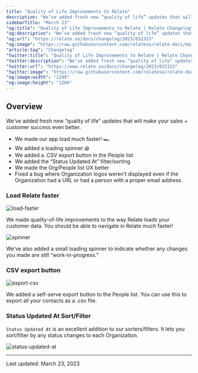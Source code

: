 ```yaml
---
title: "Quality of Life Improvements to Relate"
description: "We’ve added fresh new “quality of life” updates that will make your sales + customer success even better."
sidebarTitle: "March 23"
"og:title": "Quality of Life Improvements to Relate | Relate Changelog"
"og:description": "We’ve added fresh new “quality of life” updates that will make your sales + customer success even better."
"og:url": "https://relate.so/docs/changelog/2023/032323"
"og:image": "https://raw.githubusercontent.com/relateso/relate-docs/main/docs/images/changelog/status-updated-at.png"
"article:tag": "Changelog"
"twitter:title": "Quality of Life Improvements to Relate | Relate Changelog"
"twitter:description": "We’ve added fresh new “quality of life” updates that will make your sales + customer success even better."
"twitter:url": "https://www.relate.so/docs/changelog/2023/032323"
"twitter:image": "https://raw.githubusercontent.com/relateso/relate-docs/main/docs/images/changelog/status-updated-at.png"
"og:image:width": "2240"
"og:image:height": "1260"
---
```


## Overview

We’ve added fresh new “quality of life” updates that will make your sales + customer success even better.

-   We made our app load much faster! 🏎️
-   We added a loading spinner ꩜
-   We added a .CSV export button in the People list
-   We added the “Status Updated At” filter/sorting
-   We made the Org/People list UX better
-   Fixed a bug where Organization logos weren’t displayed even if the Organization had a URL or had a person with a proper email address.

### Load Relate faster

![load-faster](/docs/images/changelog/load-faster.gif)

We made quality-of-life improvements to the way Relate loads your customer data. You should be able to navigate in Relate much faster!

![spinner](/docs/images/changelog/spinner.png)

We’ve also added a small loading spinner to indicate whether any changes you made are still “work-in-progress.”

### CSV export button

![export-csv](/docs/images/changelog/export-csv.png)

We added a self-serve export button to the People list. You can use this to export all your contacts as a .csv file.

### Status Updated At Sort/Filter

`Status Updated At` is an excellent addition to our sorters/filters. It lets you sort/filter by any status changes to each Organization.

![status-updated-at](/docs/images/changelog/status-updated-at.png)

---

Last updated: March 23, 2023
